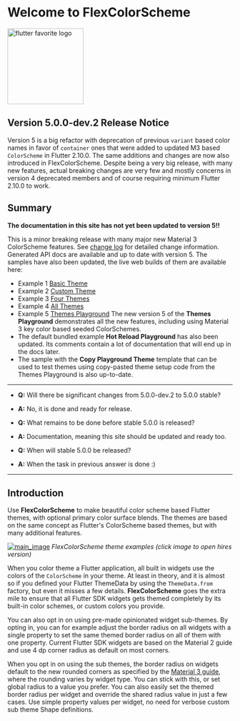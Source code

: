 # Welcome to FlexColorScheme

[<img src="https://rydmike.com/assets_fcsv4/flutter-favorite-logo.png?raw=true?" alt="flutter favorite logo" width="170"/>](https://docs.flutter.dev/development/packages-and-plugins/favorites)

## Version 5.0.0-dev.2 Release Notice

Version 5 is a big refactor with deprecation of previous `variant` based
color names in favor of `container` ones that were added to updated M3
based `ColorScheme` in Flutter 2.10.0. The same additions and changes are now
also introduced in FlexColorScheme. Despite being a very big release, with
many new features, actual breaking changes are very few and mostly concerns
in version 4 deprecated members and of course requiring minimum Flutter
2.10.0 to work.

## Summary

**The documentation in this site has not yet been updated to version 5!!**

This is a minor breaking release with many major new Material 3 ColorScheme features.
See [change log](https://pub.dev/packages/flex_color_scheme/versions/5.0.0-dev.2/changelog) for detailed change information.
Generated API docs are available and up to date with version 5.
The samples have also been updated, the live web builds of them are available here:
* Example 1 [Basic Theme](https://rydmike.com/flexcolorscheme/basictheme-v5)
* Example 2 [Custom Theme](https://rydmike.com/flexcolorscheme/customtheme-v5)
* Example 3 [Four Themes](https://rydmike.com/flexcolorscheme/fourthemes-v5)
* Example 4 [All Themes](https://rydmike.com/flexcolorscheme/allthemes-v5)
* Example 5 [Themes Playground](https://rydmike.com/flexcolorscheme/themesplayground-v5)
  The new version 5 of the **Themes Playground** demonstrates all the new features,
  including using Material 3 key color based seeded ColorSchemes.
* The default bundled example **Hot Reload Playground** has also been updated.
  Its comments contain a lot of documentation that will end up in the docs later.
* The sample with the **Copy Playground Theme** template that can be used to test themes
    using copy-pasted theme setup code from the Themes Playground is also up-to-date.
----
* **Q:** Will there be significant changes from 5.0.0-dev.2 to 5.0.0 stable?
* **A:** No, it is done and ready for release.

* **Q:** What remains to be done before stable 5.0.0 is released?
* **A:** Documentation, meaning this site should be updated and ready too.

* **Q:** When will stable 5.0.0 be released?
* **A:** When the task in previous answer is done :)
----

## Introduction

Use **FlexColorScheme** to make beautiful color scheme based Flutter themes,
with optional primary color surface blends. The themes are based on the same
concept as Flutter's ColorScheme based themes, but with many
additional features.

[<img src="https://rydmike.com/assets_fcsv4/00-main-image.jpg?raw=true?" alt="main_image"/>](https://rydmike.com/assets_fcsv4/00-main-image.png?raw=true>)
_FlexColorScheme theme examples (click image to open hires version)_

When you color theme a Flutter application, all built in
widgets use the colors of the `ColorScheme` in your theme. At least in theory,
and it is almost so if you defined your Flutter ThemeData by using the
`ThemeData.from` factory, but even it misses a few details.
**FlexColorScheme** goes the extra mile to ensure that all Flutter SDK widgets gets
themed completely by its built-in color schemes, or custom colors you provide.

You can also opt in on using pre-made opinionated widget sub-themes.
By opting in, you can for example adjust the border radius on all widgets
with a single property to set the same themed border radius on all of them with
one property. Current Flutter SDK widgets are based on the Material 2 guide
and use 4 dp corner radius as default on most corners.

When you opt in on using the sub themes, the border radius on widgets default
to the new rounded corners as specified by the
[Material 3 guide](https://m3.material.io/), where the
rounding varies by widget type. You can stick with this, or set global
radius to a value you prefer. You can also easily set the themed border
radius per widget and override the shared radius value in just a few cases. Use
simple property values per widget, no need for verbose custom sub theme
Shape definitions.
